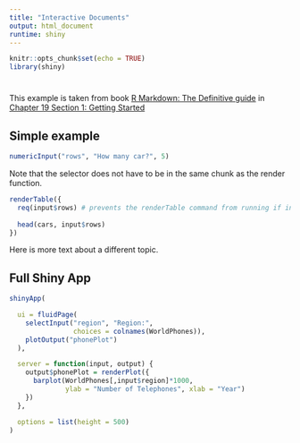 ```yaml
---
title: "Interactive Documents"
output: html_document
runtime: shiny
---
```


```r
knitr::opts_chunk$set(echo = TRUE)
library(shiny)
```

# {.tabset}

This example is taken from book [R Markdown: The Definitive guide](https://bookdown.org/yihui/rmarkdown/) in [Chapter 19 Section 1: Getting Started](https://bookdown.org/yihui/rmarkdown/shiny-start.html)

## Simple example
```r
numericInput("rows", "How many car?", 5)
```

Note that the selector does not have to be in the same chunk as the render function. 
```r
renderTable({
  req(input$rows) # prevents the renderTable command from running if input$rows is null
  
  head(cars, input$rows)
})
```

Here is more text about a different topic.

## Full Shiny App

```r
shinyApp(

  ui = fluidPage(
    selectInput("region", "Region:",
                choices = colnames(WorldPhones)),
    plotOutput("phonePlot")
  ),

  server = function(input, output) {
    output$phonePlot = renderPlot({
      barplot(WorldPhones[,input$region]*1000,
              ylab = "Number of Telephones", xlab = "Year")
    })
  },

  options = list(height = 500)
)
```


